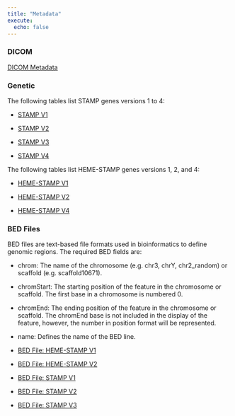 ```yaml
---
title: "Metadata"
execute:
  echo: false
---
```



### DICOM 

[DICOM Metadata](dicom_data_dict/dicom_data_dictionary.qmd)

### Genetic

The following tables list STAMP genes versions 1 to 4:

* [STAMP V1](stamp_data_dict/stamp_all_versions.qmd#stamp-v1)

* [STAMP V2](stamp_data_dict/stamp_all_versions.qmd#stamp-v2)

* [STAMP V3](stamp_data_dict/stamp_all_versions.qmd#stamp-v3)

* [STAMP V4](stamp_data_dict/stamp_all_versions.qmd#stamp-v4)

The following tables list HEME-STAMP genes versions 1, 2, and 4:

* [HEME-STAMP V1](stamp_data_dict/heme_stamp_all_versions.qmd#heme-stamp-v1)

* [HEME-STAMP V2](stamp_data_dict/heme_stamp_all_versions.qmd#heme-stamp-v2)

* [HEME-STAMP V4](stamp_data_dict/heme_stamp_all_versions.qmd#heme-stamp-v4)

### BED Files

BED files are text-based file formats used in bioinformatics to define genomic regions. The required BED fields are:

 - chrom: The name of the chromosome (e.g. chr3, chrY, chr2_random) or scaffold (e.g. scaffold10671). 

 - chromStart: The starting position of the feature in the chromosome or scaffold. The first base in a chromosome is numbered 0.

 - chromEnd: The ending position of the feature in the chromosome or scaffold. The chromEnd base is not included in the display of the feature, however, the number in position format will be represented.
 
 - name: Defines the name of the BED line. 


* [BED File: HEME-STAMP V1](stamp_data_dict/bed_files_all_versions.qmd#bed-heme-stamp-v1)

* [BED File: HEME-STAMP V2](stamp_data_dict/bed_files_all_versions.qmd#bed-heme-stamp-v2)

* [BED File: STAMP V1](stamp_data_dict/bed_files_all_versions.qmd#bed-stamp-v1)

* [BED File: STAMP V2](stamp_data_dict/bed_files_all_versions.qmd#bed-stamp-v2)

* [BED File: STAMP V3](stamp_data_dict/bed_files_all_versions.qmd#bed-stamp-v3)


